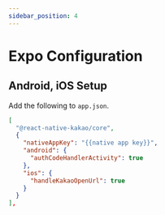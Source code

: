 ```yaml
---
sidebar_position: 4
---
```


# Expo Configuration

## Android, iOS Setup

Add the following to `app.json`.

```json title='app.json'
[
  "@react-native-kakao/core",
  {
    "nativeAppKey": "{{native app key}}",
    "android": {
      "authCodeHandlerActivity": true
    },
    "ios": {
      "handleKakaoOpenUrl": true
    }
  }
],
```
